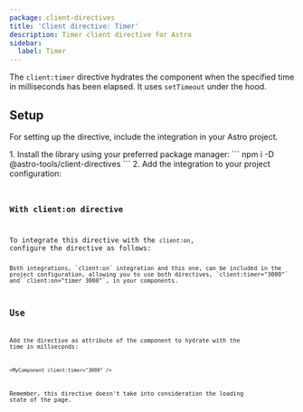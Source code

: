 ```yaml
---
package: client-directives
title: 'Client directive: Timer'
description: Timer client directive for Astro
sidebar:
  label: Timer
---
```





<BetaAdvice />

The `client:timer` directive hydrates the component when the specified time in milliseconds has been elapsed. It uses `setTimeout` under the hood.

## Setup

For setting up the directive, include the integration in your Astro project.

<Steps>
1.  Install the library using your preferred package manager:
    ```
    npm i -D @astro-tools/client-directives
    ```
2.  Add the integration to your project configuration:
    <Code title="astro.config.mjs" code={clientDirectiveTimerSetupExampleRaw} lang="typescript" />
</Steps>

### With client:on directive

To integrate this directive with the `client:on`, configure the directive as follows:
<Code title="astro.config.mjs" code={clientDirectiveViewportSetupWithClientOnExampleRaw} lang="typescript" />

<Aside type="tip">Both integrations, `client:on` integration and this one, can be included in the project configuration, allowing you to use both directives, `client:timer="3000"` and `client:on="timer 3000"`, in your components.</Aside>

## Use

Add the directive as attribute of the component to hydrate with the time in millseconds:
```astro
<MyComponent client:timer="3000" />
```

Remember, this directive doesn't take into consideration the loading state of the page.

<Example>
  <Tabs>
    <TabItem label="Example.astro">
      <Code code={ClientDirectiveTimerUseExampleRaw} lang="astro" />
    </TabItem>
    <TabItem label="Square.svelte">
      <Code code={squareCodeExample} lang="svelte" />
    </TabItem>
  </Tabs>
  <ExamplePreview hydration="example">
    <ClientDirectiveTimerUseExample id="example" />
  </ExamplePreview>
</Example>
